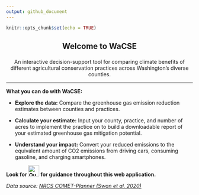 ```yaml
---
output: github_document
---
```


```r
knitr::opts_chunk$set(echo = TRUE)
```

<center><h2> 

Welcome to WaCSE 

</center></h2>

<center>

An interactive decision-support tool for comparing climate benefits of different agricultural conservation practices across Washington's diverse counties.

</center>

<hr>

**What you can do with WaCSE:**

- **Explore the data:** Compare the greenhouse gas emission reduction estimates between counties and practices.

- **Calculate your estimate:** Input your county, practice, and number of acres to implement the practice on to build a downloadable report of your estimated greenhouse gas mitigation potential.

- **Understand your impact:** Convert your reduced emissions to the equivalent amount of CO2 emissions from driving cars, consuming gasoline, and charging smartphones.


**Look for ![Question mark icon](img/question.png){height=30} for guidance throughout this web application.** 

*Data source: <a href="http://comet-planner.com/" target="_blank">NRCS COMET-Planner (Swan et al. 2020) </a>*

